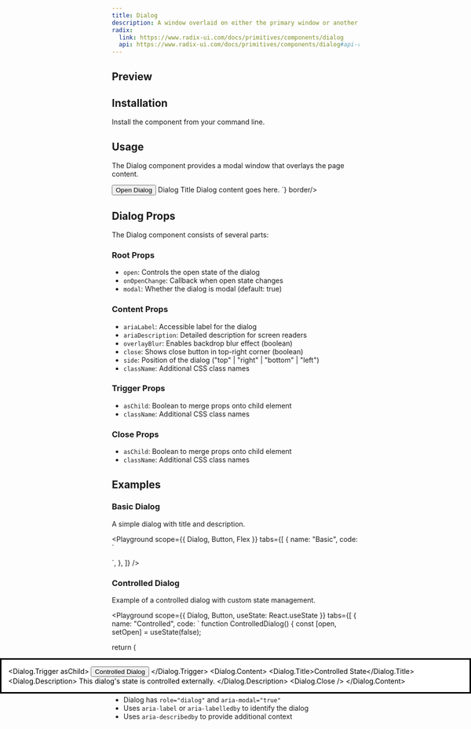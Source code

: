 ```yaml
---
title: Dialog
description: A window overlaid on either the primary window or another dialog window, rendering the content underneath inert.
radix:
  link: https://www.radix-ui.com/docs/primitives/components/dialog
  api: https://www.radix-ui.com/docs/primitives/components/dialog#api-reference
---
```



## Preview

<Preview>
  <Flex direction="column" gap="medium">
    <Dialog>
      <Dialog.Trigger asChild>
        <Button variant="primary">Basic Dialog</Button>
      </Dialog.Trigger>
      <Dialog.Content 
        ariaLabel="Basic Dialog"
        ariaDescription="A simple dialog example"
      >
        <Dialog.Title>Welcome</Dialog.Title>
        <Dialog.Description>
          This is a basic dialog with title and description.
        </Dialog.Description>
        <Flex gap="small" justify="end">
          <Dialog.Close />
        </Flex>
      </Dialog.Content>
    </Dialog>

  </Flex>
</Preview>

## Installation

Install the component from your command line.

<LiveProvider>
  <LiveEditor code={`npm install @raystack/apsara`} border language="shell" />
</LiveProvider>

## Usage

The Dialog component provides a modal window that overlays the page content.

<LiveProvider>
    <LiveEditor code={`import { Dialog } from '@raystack/apsara/v1'

<Dialog>
  <Dialog.Trigger asChild>
    <Button variant="primary">Open Dialog</Button>
  </Dialog.Trigger>
  <Dialog.Content 
    ariaLabel="Example Dialog"
    ariaDescription="Dialog description for screen readers"
  >
    <Dialog.Title>Dialog Title</Dialog.Title>
    <Dialog.Description>
      Dialog content goes here.
    </Dialog.Description>
    <Dialog.Close />
  </Dialog.Content>
</Dialog>`} border/>
</LiveProvider>

## Dialog Props

The Dialog component consists of several parts:

### Root Props

- `open`: Controls the open state of the dialog
- `onOpenChange`: Callback when open state changes
- `modal`: Whether the dialog is modal (default: true)

### Content Props

- `ariaLabel`: Accessible label for the dialog
- `ariaDescription`: Detailed description for screen readers
- `overlayBlur`: Enables backdrop blur effect (boolean)
- `close`: Shows close button in top-right corner (boolean)
- `side`: Position of the dialog ("top" | "right" | "bottom" | "left")
- `className`: Additional CSS class names

### Trigger Props

- `asChild`: Boolean to merge props onto child element
- `className`: Additional CSS class names

### Close Props

- `asChild`: Boolean to merge props onto child element
- `className`: Additional CSS class names

## Examples

### Basic Dialog

A simple dialog with title and description.

<Playground
  scope={{ Dialog, Button, Flex }}
  tabs={[
    {
      name: "Basic",
      code: `
<Dialog>
  <Dialog.Trigger asChild>
    <Button variant="primary">Open Dialog</Button>
  </Dialog.Trigger>
  <Dialog.Content>
    <Dialog.Title>Welcome</Dialog.Title>
    <Dialog.Description>
      This is a basic dialog example.
    </Dialog.Description>
    <Dialog.Close />
  </Dialog.Content>
</Dialog>`,
    },
  ]}
/>

### Controlled Dialog

Example of a controlled dialog with custom state management.

<Playground
  scope={{ Dialog, Button, useState: React.useState }}
  tabs={[
    {
      name: "Controlled",
      code: `
function ControlledDialog() {
  const [open, setOpen] = useState(false);
  
  return (
    <Dialog open={open} onOpenChange={setOpen}>
      <Dialog.Trigger asChild>
        <Button variant="primary">Controlled Dialog</Button>
      </Dialog.Trigger>
      <Dialog.Content>
        <Dialog.Title>Controlled State</Dialog.Title>
        <Dialog.Description>
          This dialog's state is controlled externally.
        </Dialog.Description>
        <Dialog.Close />
      </Dialog.Content>
    </Dialog>
  );
}`,
    },
  ]}
/>

### Accessibility

- Dialog has `role="dialog"` and `aria-modal="true"`
- Uses `aria-label` or `aria-labelledby` to identify the dialog
- Uses `aria-describedby` to provide additional context
